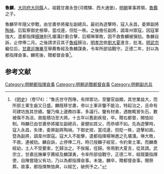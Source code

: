 '''魯麟'''，[[大同府|大同府]][[大同縣|大同縣]]人，祖籍甘肅永登(河橋驛、西大通堡)，[[明朝|明朝]]軍事將領，[[魯鑑|魯鑑]]之子。

魯麟早年隨父參戰，由甘肅參將擢左副總兵。最初為遊擊時，寇入永昌，委罪副將[[陶禎|陶禎]]。后監察御史檢舉，當戍邊，但貶一秩。之後擔任副將，調韋州禦寇，因寇軍強大，遣都指揮[[楊琳_(明朝)|楊琳]]到孔壩溝計劃合擊，后楊琳軍敗，因不救魯麟被彈劾。魯麟自訴，止停俸二月。之後請求召其子[[魯經|魯經]]歸治，[[明孝宗|明孝宗]]依[[劉大夏|劉大夏]]進言，批准。[[明武宗|明武宗]]繼位后，[[甘肅|甘肅]][[巡撫|巡撫]][[畢亨|畢亨]]舉薦魯經及魯麟謀勇，令率所部協戰守。正德二年，封以為都指揮僉事。麟死後，贈都督僉事<ref>《[[明史|明史]]》（卷174）：“魯氏世守西陲，有捍禦功，至鑒官益顯，其世業益大，而所部土軍生齒又日盛。麟既移甘肅，帝以土軍非鑒不能治，特起治之，且命有司建坊旌其世績。鑒乃條上邊務四事，多議行。鑒有材勇，遇敵輒冒矢石，數被傷不為沮，故能積功至大將。十五年以舊創疾發，卒。贈右都督，賜恤如制。時麟已由甘肅參將擢左副總兵，豪健如其父，而恭順不如。先為遊擊時，寇入永昌，失律，委罪副將陶禎。下御史按，當戍邊，但貶一秩，遊擊如故。暨為副將，調韋州禦寇。寇大入不能擊，遣都指揮楊琳邀之孔壩溝。琳大敗，不救，連被劾。麟自訴，止停俸二月。時已授麟子經官，令約束土軍。而麟奏經幼，土人不受要束，乞歸治之。不俟報，徑歸。帝用劉大夏言，從其請。武宗立，甘肅巡撫畢亨薦經及麟謀勇，令率所部協戰守。正德二年，經既襲指揮使，自陳嘗隨父有功，乃以為都指揮僉事。未幾，麟卒，贈都督僉事。賜祭葬。故事，都指揮無恤典，以經乞，破例予之。”</ref>。

==参考文献==
{{wikisource|明史/卷174}}
{{Reflist}}

{{明朝人物小作品}}

[[Category:明朝都指揮僉事|Category:明朝都指揮僉事]]
[[Category:明朝追贈都督僉事|Category:明朝追贈都督僉事]]
[[Category:明朝副总兵|Category:明朝副总兵]]